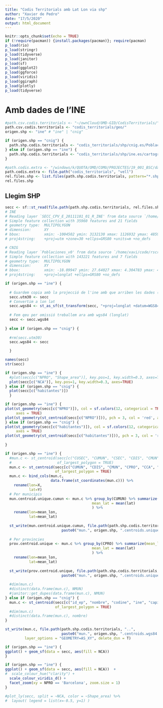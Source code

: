 ```yaml
---
title: "Codis Territorials amb Lat Lon via shp"
author: "Xavier de Pedro"
date: "17/5/2020"
output: html_document
---
```


```r
knitr::opts_chunk$set(echo = TRUE)
if (!require(pacman)) {install.packages(pacman)}; require(pacman)
p_load(rio)
p_load(stringr)
p_load(tidyverse)
p_load(janitor)
p_load(sf)
p_load(ggplot2)
p_load(ggforce)
p_load(viridis)
p_load(ggiraph)
p_load(plotly)
p_load(tidyverse)
```


# Amb dades de l'INE

```r
#path.csv.codis.territorials <- "~/ownCloud/OMD-GID/CodisTerritorials/"
path.csv.codis.territorials <- "codis_territorials/geo/"
origen.shp <- "ine" # "ine" | "cnig"

if (origen.shp == "cnig") {
  path.shp.codis.territorials <- "codis_territorials/shp/cnig.es/Poblaciones_v0/"
} else if (origen.shp == "ine") {
  path.shp.codis.territorials <- "codis_territorials/shp/ine.es/cartografia_censo2011_nacional/"
}

#path.codis.extra <- "/windows/k/QUOTA/OMD/COMU/PROJECTES/19_001_BSC/dades/codis_territorials/"
path.codis.extra <- file.path("codis_territorials", "vell")
rel.files.shp <- list.files(path.shp.codis.territorials, pattern="*.shp$", recursive = TRUE)
rel.files.shp
```


## Llegim SHP

```r
secc <- sf::st_read(file.path(path.shp.codis.territorials, rel.files.shp[1]))
# INE
# Reading layer `SECC_CPV_E_20111101_01_R_INE' from data source `/home/xavi/code/rscripts/codis_territorials/shp/ine.es/cartografia_censo2011_nacional/SECC_CPV_E_20111101_01_R_INE.shp' using driver `ESRI Shapefile'
# Simple feature collection with 35960 features and 21 fields
# geometry type:  MULTIPOLYGON
# dimension:      XY
# bbox:           xmin: -1004502 ymin: 3132130 xmax: 1126932 ymax: 4859240
# proj4string:    +proj=utm +zone=30 +ellps=GRS80 +units=m +no_defs 

# CNIG
# Reading layer `Poblaciones_v0' from data source `/home/xavi/code/rscripts/codis_territorials/shp/cnig.es/Poblaciones_v0/Poblaciones_v0.shp' using driver `ESRI Shapefile'
# Simple feature collection with 143221 features and 7 fields
# geometry type:  MULTIPOLYGON
# dimension:      XY
# bbox:           xmin: -18.09947 ymin: 27.64027 xmax: 4.304783 ymax: 43.78703
# proj4string:    +proj=longlat +ellps=GRS80 +no_defs 

```

```r

if (origen.shp == "ine") {
  
  # Guardem copia amb la projecció de l'ine amb que arriben les dades (UTM, zona 30)
  secc.utm30 <- secc
  # Convertim a lon lat
  secc.wgs84 <- st_as_sf(st_transform(secc, "+proj=longlat +datum=WGS84 +no_defs"))
  
  # Fem qeu per omissió treballem ara amb wgs84 (longlat)
  secc <- secc.wgs84
  
} else if (origen.shp == "cnig") {
  
  #rm(secc.utm30)
  secc.wgs84 <- secc

  }
```


```r
names(secc)
str(secc)
```
```r
if (origen.shp == "ine") {
  #plot(secc[c("NPRO", "Shape_area")], key.pos=1, key.width=0.3, axes=TRUE)
  plot(secc[c("NCA")], key.pos=1, key.width=0.3, axes=TRUE)
} else if (origen.shp == "cnig") {
  plot(secc[c("habitantes")])
  }
```

```r
if (origen.shp == "ine") {
plot(st_geometry(secc[c("NPRO")]), col = sf.colors(12, categorical = TRUE), border = 'grey', 
     axes = TRUE)
plot(st_geometry(st_centroid(secc[c("NPRO")])), pch = 3, col = 'red', add = TRUE)
} else if (origen.shp == "cnig") {
plot(st_geometry(secc[c("habitantes")]), col = sf.colors(12, categorical = TRUE), border = 'grey', 
     axes = TRUE)
plot(st_geometry(st_centroid(secc[c("habitantes")])), pch = 3, col = 'red', add = TRUE)
  
}
```

```r
if (origen.shp == "ine") {
  #mun.c <- st_centroid(secc[c("CUSEC", "CUMUN", "CSEC", "CDIS", "CMUN", "CPRO", "CCA", "CUDIS", "NPRO", "NCA", "NMUN")],
  #                     of_largest_polygon = TRUE)
  mun.c <- st_centroid(secc[c("CUMUN", "CDIS", "CMUN", "CPRO", "CCA", "CUDIS", "NPRO", "NCA", "NMUN")],
                       of_largest_polygon = TRUE)
  mun.c <- bind_cols(mun.c,
                     data.frame(st_coordinates(mun.c))) %>% 
    rename(lon=X,
           lat=Y)
  # Per municipis
  mun.centroid.unique.cumun <- mun.c %>% group_by(CUMUN) %>% summarize(mean_lon = mean(lon),
                                        mean_lat = mean(lat)
                                        ) %>% 
    rename(lon=mean_lon,
           lat=mean_lat)
  
  st_write(mun.centroid.unique.cumun, file.path(path.shp.codis.territorials, "..",
                          paste0("mun.", origen.shp, ".centroids.unique.cumun.wgs84.csv")), delete_dsn = T)
  
  # Per provincies
  prov.centroid.unique <- mun.c %>% group_by(CPRO) %>% summarize(mean_lon = mean(lon),
                                        mean_lat = mean(lat)
                                        ) %>% 
    rename(lon=mean_lon,
           lat=mean_lat)
  
  st_write(prov.centroid.unique, file.path(path.shp.codis.territorials, "..",
                          paste0("mun.", origen.shp, ".centroids.unique.cpro.wgs84.csv")), delete_dsn = T)
  
  #dim(mun.c)
  #distinct(data.frame(mun.c), NMUN)
  #janitor::get_dupes(data.frame(mun.c), NMUN)
} else if (origen.shp == "cnig") {
  mun.c <- st_centroid(secc[c("id_ep", "nombre", "codine", "ine", "capital")],
                       of_largest_polygon = TRUE)
  #dim(mun.c)
  #distinct(data.frame(mun.c), nombre)
}

st_write(mun.c, file.path(path.shp.codis.territorials, "..",
                          paste0("mun.", origen.shp, ".centroids.wgs84.csv")),
         layer_options = "GEOMETRY=AS_XY", delete_dsn = T)

```


```r
if (origen.shp == "ine") {
ggplot() + geom_sf(data = secc, aes(fill = NCA))
}
```


```r
if (origen.shp == "ine") {
ggplot() + geom_sf(data = secc, aes(fill = NCA))  +
#  scale_colour_hue("clarity") +
  scale_colour_viridis_d() +
  facet_zoom(xy = NPRO == 'Barcelona', zoom.size = 1)
}
```

```r
#plot_ly(secc, split = ~NCA, color = ~Shape_area) %>% 
#  layout( legend = list(x=-0.5, y=1) )
```



